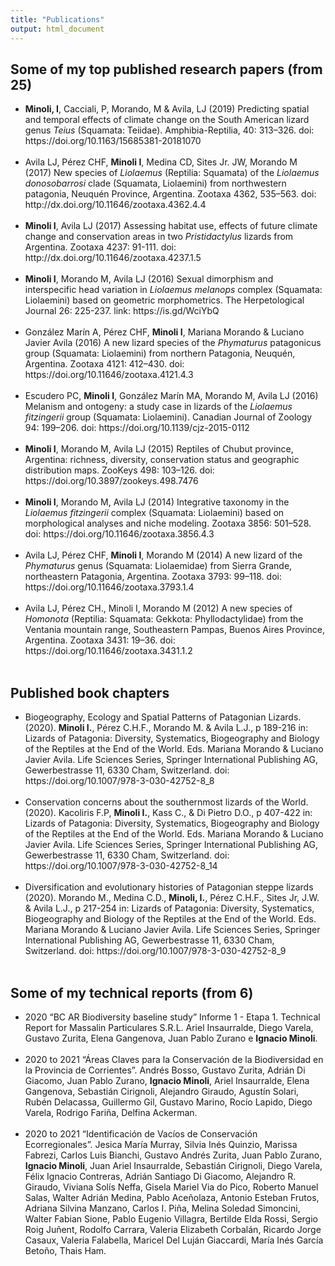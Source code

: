 ```yaml
---
title: "Publications"
output: html_document
---
```



## Some of my top published research papers (from 25)<br>
- __Minoli, I__, Cacciali, P, Morando, M & Avila, LJ (2019) Predicting spatial and temporal effects of climate change on the South American lizard genus <i>Teius</i> (Squamata: Teiidae). Amphibia-Reptilia, 40: 313–326. doi: https://doi.org/10.1163/15685381-20181070<br>
<br>
- Avila LJ, Pérez CHF, __Minoli I__, Medina CD, Sites Jr. JW, Morando M (2017) New species of <i>Liolaemus</i> (Reptilia: Squamata) of the <i>Liolaemus donosobarrosi</i> clade (Squamata, Liolaemini) from northwestern patagonia, Neuquén Province, Argentina. Zootaxa 4362, 535–563. doi: http://dx.doi.org/10.11646/zootaxa.4362.4.4<br>
<br>
- __Minoli I__, Avila LJ (2017) Assessing habitat use, effects of future climate change and conservation areas in two <i>Pristidactylus</i> lizards from Argentina. Zootaxa 4237: 91-111. doi: http://dx.doi.org/10.11646/zootaxa.4237.1.5<br>
<br>
- __Minoli I__, Morando M, Avila LJ (2016) Sexual dimorphism and interspecific head variation in <i>Liolaemus melanops</i> complex (Squamata: Liolaemini) based on geometric morphometrics. The Herpetological Journal 26: 225-237. link: https://is.gd/WciYbQ<br>
<br>
- González Marín A, Pérez CHF, __Minoli I__,  Mariana Morando & Luciano Javier Avila (2016) A new lizard species of the <i>Phymaturus</i> patagonicus group (Squamata: Liolaemini) from northern Patagonia, Neuquén, Argentina. Zootaxa 4121: 412–430. doi: https://doi.org/10.11646/zootaxa.4121.4.3<br>
<br>
- Escudero PC, __Minoli I__, González Marín MA, Morando M, Avila LJ (2016) Melanism and ontogeny: a study case in lizards of the <i>Liolaemus fitzingerii</i> group (Squamata: Liolaemini). Canadian Journal of Zoology 94: 199–206. doi: https://doi.org/10.1139/cjz-2015-0112<br>
<br>
- __Minoli I__, Morando M, Avila LJ (2015) Reptiles of Chubut province, Argentina: richness, diversity, conservation status and geographic distribution maps. ZooKeys 498: 103–126. doi: https://doi.org/10.3897/zookeys.498.7476<br>
<br>
- __Minoli I__, Morando M, Avila LJ (2014) Integrative taxonomy in the <i>Liolaemus fitzingerii</i> complex (Squamata: Liolaemini) based on morphological analyses and niche modeling. Zootaxa 3856: 501–528. doi: https://doi.org/10.11646/zootaxa.3856.4.3<br>
<br>
- Avila LJ, Pérez CHF, __Minoli I__, Morando M (2014) A new lizard of the <i>Phymaturus</i> genus (Squamata: Liolaemidae) from Sierra Grande, northeastern Patagonia, Argentina. Zootaxa 3793: 99–118. doi: https://doi.org/10.11646/zootaxa.3793.1.4<br>
<br>
- Avila LJ, Pérez CH., Minoli I, Morando M (2012) A new species of <i>Homonota</i> (Reptilia: Squamata: Gekkota: Phyllodactylidae) from the Ventania mountain range, Southeastern Pampas, Buenos Aires Province, Argentina. Zootaxa 3431: 19–36. doi: https://doi.org/10.11646/zootaxa.3431.1.2<br>
<br>    

## Published book chapters<br>
- Biogeography, Ecology and Spatial Patterns of Patagonian Lizards. (2020). __Minoli I.__, Pérez C.H.F., Morando M. & Avila L.J., p 189-216 in: Lizards of Patagonia: Diversity, Systematics, Biogeography and Biology of the Reptiles at the End of the World. Eds. Mariana Morando & Luciano Javier Avila. Life Sciences Series, Springer International Publishing AG, Gewerbestrasse 11, 6330 Cham, Switzerland. doi: https://doi.org/10.1007/978-3-030-42752-8_8<br>
<br>
- Conservation concerns about the southernmost lizards of the World. (2020). Kacoliris F.P, __Minoli I.__, Kass C., & Di Pietro D.O., p 407-422 in: Lizards of Patagonia: Diversity, Systematics, Biogeography and Biology of the Reptiles at the End of the World. Eds. Mariana Morando & Luciano Javier Avila. Life Sciences Series, Springer International Publishing AG, Gewerbestrasse 11, 6330 Cham, Switzerland. doi: https://doi.org/10.1007/978-3-030-42752-8_14<br>
<br>
- Diversification and evolutionary histories of Patagonian steppe lizards (2020). Morando M., Medina C.D., __Minoli, I.__, Pérez C.H.F., Sites Jr, J.W. & Avila L.J., p 217-254 in: Lizards of Patagonia: Diversity, Systematics, Biogeography and Biology of the Reptiles at the End of the World. Eds. Mariana Morando & Luciano Javier Avila. Life Sciences Series, Springer International Publishing AG, Gewerbestrasse 11, 6330 Cham, Switzerland. doi: https://doi.org/10.1007/978-3-030-42752-8_9<br>
<br>

## Some of my technical reports (from 6)<br>
- 2020 “BC AR Biodiversity baseline study” Informe 1 - Etapa 1. Technical Report for Massalin Particulares S.R.L. Ariel Insaurralde, Diego Varela, Gustavo Zurita, Elena Gangenova, Juan Pablo Zurano e __Ignacio Minoli__.<br>
<br>
- 2020 to 2021 “Áreas Claves para la Conservación de la Biodiversidad en la Provincia de Corrientes”. Andrés Bosso, Gustavo Zurita, Adrián Di Giacomo, Juan Pablo Zurano, __Ignacio Minoli__, Ariel Insaurralde, Elena Gangenova, Sebastián Cirignoli, Alejandro Giraudo, Agustín Solari, Rubén Delacassa, Guillermo Gil, Gustavo Marino, Rocío Lapido, Diego Varela, Rodrigo Fariña, Delfina Ackerman.<br>
<br>
- 2020 to 2021 “Identificación de Vacíos de Conservación Ecorregionales”. Jesica María Murray, Silvia Inés Quinzio, Marissa Fabrezi, Carlos Luis Bianchi, Gustavo Andrés Zurita, Juan Pablo Zurano, __Ignacio Minoli__, Juan Ariel Insaurralde, Sebastián Cirignoli, Diego Varela, Félix Ignacio Contreras, Adrián Santiago Di Giacomo, Alejandro R. Giraudo, Viviana Solís Neffa, Gisela Mariel Via do Pico, Roberto Manuel Salas, Walter Adrián Medina, Pablo Aceñolaza, Antonio Esteban Frutos, Adriana Silvina Manzano, Carlos I. Piña, Melina Soledad Simoncini, Walter Fabian Sione, Pablo Eugenio Villagra, Bertilde Elda Rossi, Sergio Roig Juñent, Rodolfo Carrara, Valeria Elizabeth Corbalán, Ricardo Jorge Casaux, Valeria Falabella, Maricel Del Luján Giaccardi, María Inés García Betoño, Thais Ham.<br>